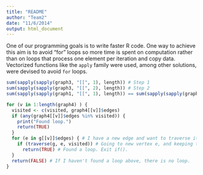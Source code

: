 ```yaml
---
title: "README"
author: "Team2"
date: "11/6/2014"
output: html_document
---
```


One of our programming goals is to write faster R code. One way to achieve this aim is to avoid "for" loops so more time is spent on computation rather than on loops that process one element per iteration and copy data. Vectorized functions like the `apply` family were used, among other solutions, were devised to avoid `for` loops.



```r
sum(sapply(sapply(graph3, "[[", 1), length)) # Step 1
sum(sapply(sapply(graph3, "[[", 2), length)) # Step 2
sum(sapply(sapply(graph1, "[[", 1), length)) == sum(sapply(sapply(graph1, "[[", 2), length)) # Step 3
```


```r

for (v in 1:length(graph4) ) {
  visited <- c(visited, graph4[[v]]$edges)
  if (any(graph4[[v]]$edges %in% visited)) {
    print("Found loop.")
    return(TRUE)
  }
  for (e in g[[v]]$edges) { # I have a new edge and want to traverse it.
    if (traverse(g, e, visited)) # Going to new vertex e, and keeping track of "visited"
      return(TRUE) # Found a loop. Exit if().
  }
  return(FALSE) # If I haven't found a loop above, there is no loop.
}

```